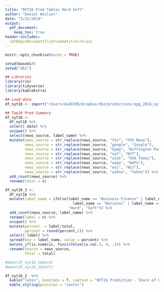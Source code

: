```yaml
---
title: "NYT16 Pred Tables Hard Soft"
author: "Daniel Weitzel"
date: "5/31/2019"
output: 
  pdf_document:
    keep_tex: true
header-includes:
  \AtBeginDocument{\let\maketitle\relax}
---
```

 
```r
knitr::opts_chunk$set(echo = TRUE)

setwd(basedir)
setwd("db2")

## Libraries
library(rio)
library(tidyverse)
library(kableExtra)

## Load data 
df_nyt16 <- import("/Users/dw28396/Dropbox/db2/predictions/agg_2016_nyt_pred.csv")

## Top10 Pred Summary 
df_nyt16 <- 
  df_nyt16 %>%  
  select(-date) %>% 
  unique() %>% 
  select(news_source, label_name) %>% 
  mutate(news_source = str_replace(news_source, "fox", "FOX News"),
         news_source = str_replace(news_source, "google", "Google"),
         news_source = str_replace(news_source, "hpmg", "Huffington Post"),
         news_source = str_replace(news_source, "nyt", "NYT"),
         news_source = str_replace(news_source, "usat", "USA Today"),
         news_source = str_replace(news_source, "wapo", "WaPo"),
         news_source = str_replace(news_source, "wsj", "WSJ"),
         news_source = str_replace(news_source, "yahoo", "Yahoo")) %>% 
  add_count(news_source) %>% 
  rename(total = n)  

df_nyt16_2 <- 
  df_nyt16 %>%   
  mutate(label_name = ifelse(label_name == "Business Finance" | label_name == "Foreign News" |
                               label_name == "National" | label_name == "Science"| label_name == "Health",
                             "Hard", "Soft")) %>% 
  add_count(news_source, label_name) %>% 
  rename(label = n) %>% 
  unique() %>% 
  mutate(percent  = label/total,
         percent = round(percent,2)) %>% 
  select(-label) %>% 
  spread(key = label_name, value = percent) %>% 
  mutate_if(is.numeric, funs(ifelse(is.na(.), 0, .))) %>% 
  rename(Source = news_source,
         Total = total)

#mean(df_nyt16_2$Hard)
#mean(df_nyt16_2$Soft)
```


```r
df_nyt16_2  %>% 
  kable("latex", booktabs = T, caption = "NYT16 Prediction - Share of Hard and Soft News",  align = "l") %>% 
  kable_styling(position = "center") 
```
